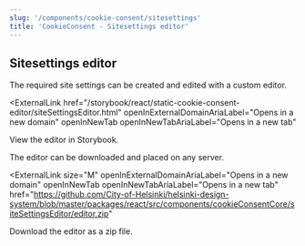 ```yaml
---
slug: '/components/cookie-consent/sitesettings'
title: 'CookieConsent - Sitesettings editor'
---
```




## Sitesettings editor

The required <InternalLink href="/components/cookie-consent/api#site-settings">site settings</InternalLink> can be created and edited with a custom editor.

<ExternalLink
  href="/storybook/react/static-cookie-consent-editor/siteSettingsEditor.html"
  openInExternalDomainAriaLabel="Opens in a new domain"
  openInNewTab
  openInNewTabAriaLabel="Opens in a new tab"
>
  View the editor in Storybook.
</ExternalLink>

The editor can be downloaded and placed on any server.

<ExternalLink
  size="M"
  openInExternalDomainAriaLabel="Opens in a new domain"
  openInNewTab
  openInNewTabAriaLabel="Opens in a new tab"
  href="https://github.com/City-of-Helsinki/helsinki-design-system/blob/master/packages/react/src/components/cookieConsentCore/siteSettingsEditor/editor.zip"
>
  Download the editor as a zip file.
</ExternalLink>
